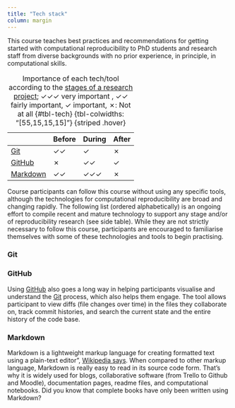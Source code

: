 ```yaml
---
title: "Tech stack"
column: margin
---
```


This course teaches best practices and recommendations for getting started with computational reproducibility to PhD students and research staff from diverse backgrounds with no prior experience, in principle, in computational skills.

|                       | Before | During | After |
|-----------------------|--------|--------|-------|
| [Git](#git)           | ✓✓     | ✓      | ✗     |
| [GitHub](#github)     | ✗      | ✓✓     | ✓     |
| [Markdown](#markdown) | ✓✓     | ✓✓✓    | ✗     |

: Importance of each tech/tool according to the [stages of a research project](../practices.qmd); ✓✓✓ very important , ✓✓ fairly important, ✓ important, ✗: Not at all {#tbl-tech} {tbl-colwidths: "[55,15,15,15]"} {striped .hover}

Course participants can follow this course without using any specific tools, although the technologies for computational reproducibility are broad and changing rapidly. The following list (ordered alphabetically) is an ongoing effort to compile recent and mature technology to support any stage and/or of reproducibility research (see side table). While they are not strictly necessary to follow this course, participants are encouraged to familiarise themselves with some of these technologies and tools to begin practising.

### Git {#git}

### GitHub {#github}

Using [GitHub](https://github.com/) also goes a long way in helping participants visualise and understand the [Git](#git) process, which also helps them engage. The tool allows participant to view diffs (file changes over time) in the files they collaborate on, track commit histories, and search the current state and the entire history of the code base.

### Markdown {#markdown}

Markdown is a lightweight markup language for creating formatted text using a plain-text editor", [Wikipedia says](https://en.wikipedia.org/wiki/Markdown). When compared to other markup language, Markdown is really easy to read in its source code form. That's why it is widely used for blogs, collaborative software (from Trello to Github and Moodle), documentation pages, readme files, and computational notebooks. Did you know that complete books have only been written using Markdown?
